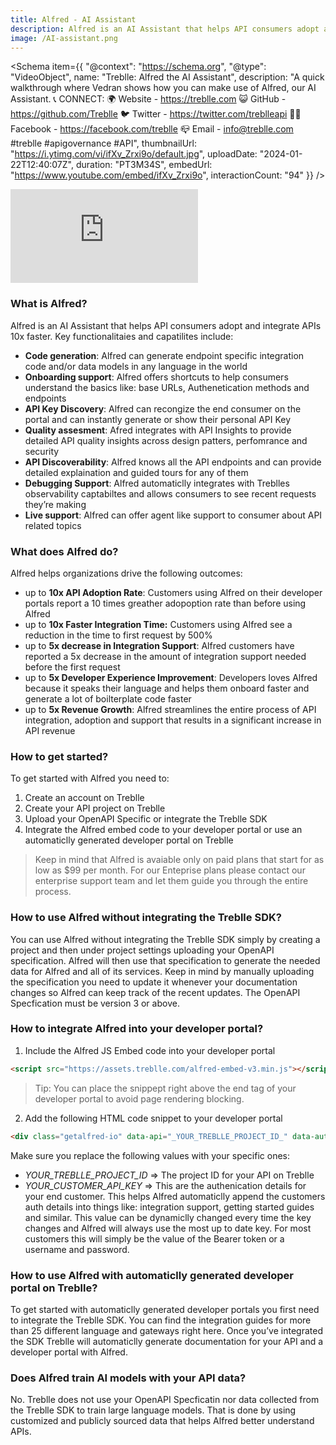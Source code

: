 ```yaml
---
title: Alfred - AI Assistant
description: Alfred is an AI Assistant that helps API consumers adopt and integrate APIs 10x faster.
image: /AI-assistant.png
---
```


<Schema
  item={{
    "@context": "https://schema.org",
    "@type": "VideoObject",
    name: "Treblle: Alfred the AI Assistant",
    description: "A quick walkthrough where Vedran shows how you can make use of Alfred, our AI Assistant.   📞 CONNECT: 🌍 Website - https://treblle.com 😺 GitHub - https://github.com/Treblle 🐦 Twitter - https://twitter.com/treblleapi 👍🏽 Facebook - https://facebook.com/treblle 📪 Email - info@treblle.com  #treblle #apigovernance #API",
    thumbnailUrl: "https://i.ytimg.com/vi/ifXv_Zrxi9o/default.jpg",
    uploadDate: "2024-01-22T12:40:07Z",
    duration: "PT3M34S",
    embedUrl: "https://www.youtube.com/embed/ifXv_Zrxi9o",
    interactionCount: "94"
  }}
/>

<iframe class="w-full aspect-[16/9]" src="https://www.youtube.com/embed/ifXv_Zrxi9o?si=dEI82ErbsO5x18TD" title="YouTube video player" frameborder="0" allow="accelerometer; autoplay; clipboard-write; encrypted-media; gyroscope; picture-in-picture; web-share" allowfullscreen></iframe>


### What is Alfred?

Alfred is an AI Assistant that helps API consumers adopt and integrate APIs 10x faster. Key functionalitaies and capatilites include: 

- **Code generation**: Alfred can generate endpoint specific integration code and/or data models in any language in the world
- **Onboarding support**: Alfred offers shortcuts to help consumers understand the basics like: base URLs, Authenetication methods and endpoints
- **API Key Discovery**: Alfred can recongize the end consumer on the portal and can instantly generate or show their personal API Key
- **Quality assesment**: Afred integrates with API Insights to provide detailed API quality insights across design patters, perfomrance and security 
- **API Discoverability**: Alfred knows all the API endpoints and can provide detailed explaination and guided tours for any of them
- **Debugging Support**: Alfred automaticlly integrates with Treblles observability captabiltes and allows consumers to see recent requests they’re making
- **Live support**: Alfred can offer agent like support to consumer about API related topics

### What does Alfred do?

Alfred helps organizations drive the following outcomes: 

- up to **10x API Adoption Rate**: Customers using Alfred on their developer portals report a 10 times greather adopoption rate than before using Alfred
- up to **10x Faster Integration Time:** Customers using Alfred see a reduction in the time to first request by 500%
- up to **5x decrease in Integration Support**: Alfred customers have reported a 5x decrease in the amount of integration support needed before the first request
- up to **5x Developer Experience Improvement**: Developers loves Alfred because it speaks their language and helps them onboard faster and generate a lot of boilterplate code faster
- up to **5x Revenue Growth**:  Alfred streamlines the entire process of API integration, adoption and support that results in a significant increase in API revenue

### How to get started?

To get started with Alfred you need to:

1. Create an account on Treblle
2. Create your API project on Treblle
3. Upload your OpenAPI Specific or integrate the Treblle SDK
4. Integrate the Alfred embed code to your developer portal or use an automaticlly generated developer portal on Treblle

> Keep in mind that Alfred is avaiable only on paid plans that start for
> as low as $99 per month. For our Enteprise plans please contact our
> enterprise support team and let them guide you through the entire
> process.

### How to use Alfred without integrating the Treblle SDK?

You can use Alfred without integrating the Treblle SDK simply by creating a project and then under project settings uploading your OpenAPI specification. Alfred will then use that specification to generate the needed data for Alfred and all of its services. Keep in mind by manually uploading the specification you need to update it whenever your documentation changes so Alfred can keep track of the recent updates. The OpenAPI Specfication must be version 3 or above. 

### How to integrate Alfred into your developer portal?

1. Include the Alfred JS Embed code into your developer portal

```html
<script src="https://assets.treblle.com/alfred-embed-v3.min.js"></script>
```
> Tip: You can place the snippept right above the end </body> tag of
> your developer portal to avoid page rendering blocking.

2. Add the following HTML code snippet to your developer portal

```html 
<div class="getalfred-io" data-api="_YOUR_TREBLLE_PROJECT_ID_" data-auth="_YOUR_CUSTOMER_API_KEY_"></div>
```

Make sure you replace the following values with your specific ones:

* *_YOUR_TREBLLE_PROJECT_ID_* => The project ID for your API on Treblle
* *_YOUR_CUSTOMER_API_KEY_* => This are the authenication details for your end customer. This helps Alfred automaticlly append the customers auth details into things like: integration support, getting started guides and similar. This value can be dynamiclly changed every time the key changes and Alfred will always use the most up to date key. For most customers this will simply be the value of the Bearer token or a username and password.

### How to use Alfred with automaticlly generated developer portal on Treblle?

To get started with automaticlly generated developer portals you first need to integrate the Treblle SDK. You can find the integration guides for more than 25 different language and gateways right here. Once you’ve integrated the SDK Treblle will automaticlly generate documentation for your API and a developer portal with Alfred.

### Does Alfred train AI models with your API data?

No. Treblle does not use your OpenAPI Specficatin nor data collected from the Treblle SDK to train large language models. That is done by using customized and publicly sourced data that helps Alfred better understand APIs. 


